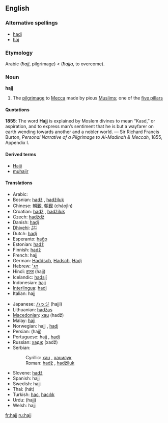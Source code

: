 ==English==

===Alternative spellings===
*[[hadj]]
*[[haj]]

===Etymology===
Arabic {{ARchar|[[حج]]}} (''ħajj'', pilgrimage) < {{ARchar|[[حج]]}} (''ħajja'', to overcome).

===Noun===
{{wikipedia}}
'''hajj'''

# {{Islam}} The [[pilgrimage]] to [[Mecca]] made by pious [[Muslim]]s; one of the [[five pillars]]

====Quotations====
'''1855''': The word '''Hajj''' is explained by Moslem divines to mean “Kasd,” or aspiration, and to express man’s sentiment that he is but a wayfarer on earth wending towards another and a nobler world. &mdash; Sir Richard Francis Burton, ''Personal Narrative of a Pilgrimage to Al-Madinah & Meccah'', 1855, Appendix I.

====Derived terms====
*[[Hajji]]
*[[muhajir]]

====Translations====
{{top}}
*Arabic: {{ARchar|[[حج]]}} {{unicode|(ħajj)}} {{m}}
*Bosnian: [[hadž]] {{m}}, [[hadžiluk]] {{m}}
*Chinese: [[朝覲]], [[朝觐]] (cháojìn)
*Croatian: [[hadž]] {{m}}, [[hadžiluk]] {{m}}
*Czech: [[hadždž]] {{m}}
*Danish: [[hadj]] {{g|Danish}}
*[[Dhivehi]]: [[ޙައްޖު]]
*Dutch: [[hadj]] {{m}}
*Esperanto: [[haĝo]]
*Estonian: [[hadž]]
*Finnish: [[hadž]]
*French: hajj {{m}}
*German: [[Haddsch]], [[Hadsch]], [[Hadj]] {{m}}
*Hebrew: [[חג׳]] {{m}}
*Hindi: [[हज्ज]] (hajj) {{m}}
*Icelandic: [[hadsjí]] {{n}}
*Indonesian: [[haji]]
*[[Interlingua]]: [[hadj]]
*Italian: hajj {{m}}
{{mid}}
*Japanese: [[ハッジ]] (hajji)
*Lithuanian: [[hadžas]] {{g|Lithuanian}}
*[[Macedonian]]: [[хаџ]] (hadž) {{m}}
*Malay: [[haji]]
*Norwegian: hajj {{g|Norwegian}} {{italbrac|Bokmål}}, [[hadj]] {{g|Norwegian}} {{italbrac|Nynorsk}}
*Persian: {{FAchar|[[حج]]}} (hajj)
*Portuguese: hajj {{m}}, [[hadj]] {{m}}
*Russian: [[хадж]] (xadž) {{m}}
*Serbian:
*:Cyrillic: [[хаџ#Serbian|хаџ]] {{m}}, [[хаџилук]] {{m}}
*:Roman: [[hadž#Serbian|hadž]] {{m}}, [[hadžiluk]] {{m}}
*Slovene: [[hadž]] {{m}}
*Spanish: hajj {{m}}
*Swedish: hajj {{g|Swedish}}
*Thai: {{THchar|[[ฮัจญ์]]}} (hát)
*Turkish: [[hac]], [[hacılık]]
*Urdu: {{URchar|[[حج]]}} (hajj) {{m}}
*Welsh: hajj {{g|Welsh}}
{{bottom}}

[[fr:hajj]]
[[ru:hajj]]